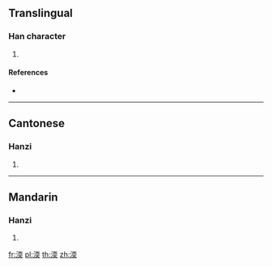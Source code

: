 {{character info/new}}
==Translingual==

===Han character===
{{Han char|rn=85|rad=水|as=09|sn=12|four=31134|canj=EMBK|ids=⿰氵耎}}

# {{defn|Han|sort=水09}}

====References====
* {{Han ref|kx=0633.430|dkj=17760|dj=1040.030|hdz=31672.040|uh=6E1C|ud=28188|bh=D9F6|bd=55798}}

----

==Cantonese==

===Hanzi===
{{yue-hanzi|jyut=|y=nyun5}}

# {{defn|lang=yue|sort=水09}}

----

==Mandarin==

===Hanzi===
{{cmn-hanzi|pin=[[nuǎn]] ([[nuan3]]), [[nuán]] ([[nuan2]])|wg=nuan<sup>3</sup>, nuan<sup>2</sup>}}

# {{defn|lang=cmn|sort=水09}}

[[fr:渜]]
[[pl:渜]]
[[th:渜]]
[[zh:渜]]
